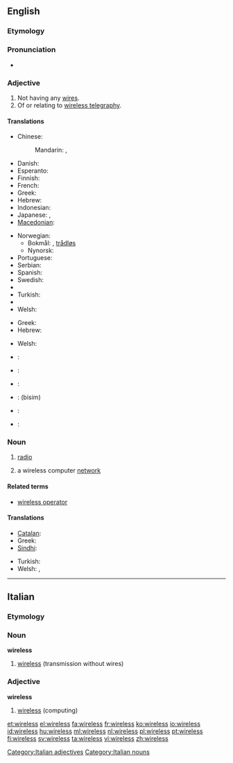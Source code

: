 ==English==

===Etymology===
{{suffix|wire|less}}

===Pronunciation===
* {{audio|en-us-wireless.ogg|Audio (US)}}

===Adjective===
{{en-adj|-}}

# Not having any [[wire]]s.
# Of or relating to [[wireless telegraphy]].

====Translations====
{{trans-top|not having any wires}}
* Chinese:
*: Mandarin: {{t|cmn|無線|sc=Hani}}, {{t|cmn|无线|tr=wǔxiàn|sc=Hani}}
* Danish: {{t+|da|trådløs}}
* Esperanto: {{t|eo|sendrata}}
* Finnish: {{t+|fi|langaton}}
* French: {{t+|fr|sans fil}}
* Greek: {{t+|el|ασύρματος|m|tr=asírmatos}}
* Hebrew: {{t-|he|אלחוטי}}
* Indonesian: {{t|id|nirkabel|xs=Indonesian}}
* Japanese: {{t|ja|無線}},  {{t|ja|ワイヤレス}}
* [[Macedonian]]: {{t|mk|безжичен|m|tr=bézžičen}}
{{trans-mid}}
* Norwegian:
** Bokmål: {{t-|no|trådlaus}}, [[trådløs]]
** Nynorsk: {{t-|no|trådlaus}}
* Portuguese: {{t|pt|sem fio}}
* Serbian: {{t|sr|бежично|n|tr=bežično|sc=Cyrl}}
* Spanish: {{t|es|inalámbrico|m}}
* Swedish: {{t|sv|trådlös}}
* {{trreq|Thai}}
* Turkish: {{t|tr|kablosuz}}
* {{trreq|Vietnamese}}
* Welsh: {{t|cy|diwifr}}
{{trans-bottom}}

{{trans-top|of or relating to wireless telegraphy}}
* Greek: {{t+|el|ασύρματος|m|tr=asírmatos}}
* Hebrew: {{t-|he|אלחוטי}}
{{trans-mid}}
* Welsh: {{t|cy|diwifr}}
{{trans-bottom}}

{{checktrans-top}}
* {{ttbc|nl}}: {{t+|nl|draadloos}}
* {{ttbc|fr}}: {{t+|fr|sans fil}}
* {{ttbc|de}}: {{t|de|drahtlos}}
{{trans-mid}}
* {{ttbc|fa}}: {{fa-Arab|[[بی‌سیم]]}} (bisim)
* {{ttbc|sd}}: {{sd-Arab|[[ريتار]]}}
* {{ttbc|es}}: {{t|es|inalámbrico}}
{{trans-bottom}}

===Noun===
{{wikipedia}}
{{en-noun|wirelesses}}

# {{dated}} [[radio]]
# a wireless computer [[network]]

====Related terms====
* [[wireless operator]]

====Translations====
{{trans-top|radio}}
* [[Catalan]]: {{t-|ca|ràdio|f}}
* Greek: {{t+|el|ασύρματος|m|tr=asírmatos}}
* [[Sindhi]]: {{sd-Arab|[[ريتار]]}}
{{trans-mid}}
* Turkish: {{t|tr|telsiz}}
* Welsh: {{t|cy|radio|m}}, {{t|cy|weiarles|m}}
{{trans-bottom}}

----

==Italian==

===Etymology===
{{etyl|en|it}}

===Noun===
'''wireless''' {{m|inv}}

# [[#English|wireless]] (transmission without wires)

===Adjective===
'''wireless''' {{inv}}

# [[#English|wireless]] (computing)

[[Category:Italian adjectives]]
[[Category:Italian nouns]]

[[et:wireless]]
[[el:wireless]]
[[fa:wireless]]
[[fr:wireless]]
[[ko:wireless]]
[[io:wireless]]
[[id:wireless]]
[[hu:wireless]]
[[ml:wireless]]
[[nl:wireless]]
[[pl:wireless]]
[[pt:wireless]]
[[fi:wireless]]
[[sv:wireless]]
[[ta:wireless]]
[[vi:wireless]]
[[zh:wireless]]
